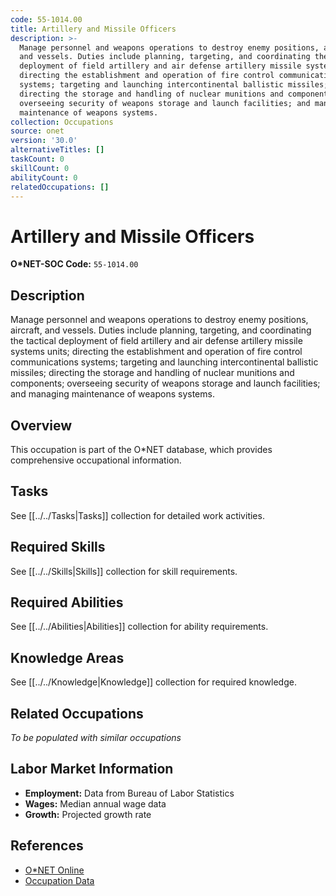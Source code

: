 ```yaml
---
code: 55-1014.00
title: Artillery and Missile Officers
description: >-
  Manage personnel and weapons operations to destroy enemy positions, aircraft,
  and vessels. Duties include planning, targeting, and coordinating the tactical
  deployment of field artillery and air defense artillery missile systems units;
  directing the establishment and operation of fire control communications
  systems; targeting and launching intercontinental ballistic missiles;
  directing the storage and handling of nuclear munitions and components;
  overseeing security of weapons storage and launch facilities; and managing
  maintenance of weapons systems.
collection: Occupations
source: onet
version: '30.0'
alternativeTitles: []
taskCount: 0
skillCount: 0
abilityCount: 0
relatedOccupations: []
---
```

# Artillery and Missile Officers

**O*NET-SOC Code:** `55-1014.00`

## Description

Manage personnel and weapons operations to destroy enemy positions, aircraft, and vessels. Duties include planning, targeting, and coordinating the tactical deployment of field artillery and air defense artillery missile systems units; directing the establishment and operation of fire control communications systems; targeting and launching intercontinental ballistic missiles; directing the storage and handling of nuclear munitions and components; overseeing security of weapons storage and launch facilities; and managing maintenance of weapons systems.

## Overview

This occupation is part of the O*NET database, which provides comprehensive occupational information.

## Tasks

See [[../../Tasks|Tasks]] collection for detailed work activities.

## Required Skills

See [[../../Skills|Skills]] collection for skill requirements.

## Required Abilities

See [[../../Abilities|Abilities]] collection for ability requirements.

## Knowledge Areas

See [[../../Knowledge|Knowledge]] collection for required knowledge.

## Related Occupations

*To be populated with similar occupations*

## Labor Market Information

- **Employment:** Data from Bureau of Labor Statistics
- **Wages:** Median annual wage data
- **Growth:** Projected growth rate

## References

- [O*NET Online](https://www.onetonline.org/link/summary/55-1014.00)
- [Occupation Data](https://www.onetcenter.org/)
